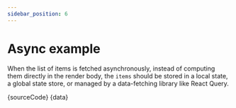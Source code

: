 ```yaml
---
sidebar_position: 6
---
```




# Async example

When the list of items is fetched asynchronously, instead of computing them directly in the render body, the `items` should be stored in a local state, a global state store, or managed by a data-fetching library like React Query.

<AsyncExample />

<Tabs>
  <TabItem value="ts" label="AsyncExample.tsx">
    <CodeBlock language="tsx">{sourceCode}</CodeBlock>
  </TabItem>
  <TabItem value="data" label="data/states.ts">
    <CodeBlock language="ts">{data}</CodeBlock>
  </TabItem>
</Tabs>
